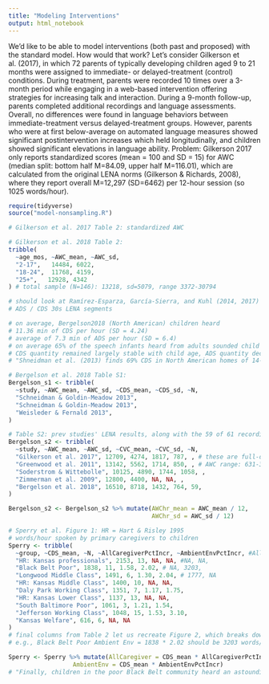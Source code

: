 ```yaml
---
title: "Modeling Interventions"
output: html_notebook
---
```



We'd like to be able to model interventions (both past and proposed) with the standard model. 
How would that work? Let's consider Gilkerson et al. (2017), in which 72 parents of typically developing children aged 9 to 21 months were assigned to immediate- or delayed-treatment (control) conditions. 
During treatment, parents were recorded 10 times over a 3-month period while engaging in a web-based intervention offering strategies for increasing talk and interaction. 
During a 9-month follow-up, parents completed additional recordings and language assessments. 
Overall, no differences were found in language behaviors between immediate-treatment versus delayed-treatment groups. 
However, parents who were at first below-average on automated language measures showed significant postintervention increases which held longitudinally, and children showed significant elevations in language ability.
Problem: Gilkerson 2017 only reports standardized scores (mean = 100 and SD = 15) for AWC (median split: bottom half M=84.09, upper half M=116.01), which are calculated from the original LENA norms (Gilkerson & Richards, 2008), where they report overall M=12,297 (SD=6462) per 12-hour session (so 1025 words/hour).

```r
require(tidyverse)
source("model-nonsampling.R")

# Gilkerson et al. 2017 Table 2: standardized AWC

# Gilkerson et al. 2018 Table 2: 
tribble(
  ~age_mos, ~AWC_mean, ~AWC_sd,
  "2-17",   14484, 6022,
  "18-24",  11768, 4159,
  "25+",   12928, 4342
) # total sample (N=146): 13218, sd=5079, range 3372-30794

# should look at Ramírez-Esparza, García-Sierra, and Kuhl (2014, 2017)
# ADS / CDS 30s LENA segments

# on average, Bergelson2018 (North American) children heard
# 11.36 min of CDS per hour (SD = 4.24)
# average of 7.3 min of ADS per hour (SD = 6.4)
# on average 65% of the speech infants heard from adults sounded child directed (SD = 0.22); varied widely, with one infant hearing only 17% CDS while another heard 100% CDS
# CDS quantity remained largely stable with child age, ADS quantity decreased with child age
# "Shneidman et al. (2013) finds 69% CDS in North American homes of 14- to 42 month olds while we find 65% on average across 3–20 months"

# Bergelson et al. 2018 Table S1: 
Bergelson_s1 <- tribble(
  ~study, ~AWC_mean, ~AWC_sd, ~CDS_mean, ~CDS_sd, ~N, 
  "Schneidman & Goldin-Meadow 2013", 
  "Schneidman & Goldin-Meadow 2013", 
  "Weisleder & Fernald 2013", 
)

# Table S2: prev studies' LENA results, along with the 59 of 61 recordings in the current dataset that are >8hrs
Bergelson_s2 <- tribble(
  ~study, ~AWC_mean, ~AWC_sd, ~CVC_mean, ~CVC_sd, ~N,
  "Gilkerson et al. 2017", 12709, 4274, 1817, 787, , # these are full-day recordings (12hrs)
  "Greenwood et al. 2011", 13142, 5562, 1714, 850, , # AWC range: 631-36563, CVC range: 11-5611
  "Soderstrom & Wittebolle", 10125, 4890, 1744, 1058, ,
  "Zimmerman et al. 2009", 12800, 4400, NA, NA, ,
  "Bergelson et al. 2018", 16510, 8718, 1432, 764, 59,
)

Bergelson_s2 <- Bergelson_s2 %>% mutate(AWChr_mean = AWC_mean / 12,
                                        AWChr_sd = AWC_sd / 12)

# Sperry et al. Figure 1: HR = Hart & Risley 1995
# words/hour spoken by primary caregivers to children
Sperry <- tribble(
  ~group, ~CDS_mean, ~N, ~AllCaregiverPctIncr, ~AmbientEnvPctIncr, #AllCaregiver_mean, AmbientEnv_mean,
  "HR: Kansas professionals", 2153, 13, NA, NA, #NA, NA,
  "Black Belt Poor", 1838, 11, 1.58, 2.02, # NA, 3203,
  "Longwood Middle Class", 1491, 6, 1.30, 2.04, # 1777, NA
  "HR: Kansas Middle Class", 1400, 10, NA, NA,
  "Daly Park Working Class", 1351, 7, 1.17, 1.75,
  "HR: Kansas Lower Class", 1137, 13, NA, NA,
  "South Baltimore Poor", 1061, 3, 1.21, 1.54,
  "Jefferson Working Class", 1048, 15, 1.53, 3.10,
  "Kansas Welfare", 616, 6, NA, NA
)
# final columns from Table 2 let us recreate Figure 2, which breaks down into Primary Caregiver / All Caregivers / Ambient Environment
# e.g., Black Belt Poor Ambient Env = 1838 * 2.02 should be 3203 words/hr (as reported in text..) but is 3713..

Sperry <- Sperry %>% mutate(AllCaregiver = CDS_mean * AllCaregiverPctIncr,
                  AmbientEnv = CDS_mean * AmbientEnvPctIncr)
# "Finally, children in the poor Black Belt community heard an astounding 3,203 words per hour in their ambient environment, a 102% increase over the number of words addressed to them by their primary caregivers."
```


```r

```


